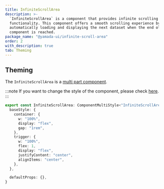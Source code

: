 ```yaml
---
title: InfiniteScrollArea
description: >-
  `InfiniteScrollArea` is a component that provides infinite scrolling
  functionality. This component offers a smooth scrolling experience by
  automatically loading and displaying the next dataset when the end of the
  component is reached.
package_name: "@yamada-ui/infinite-scroll-area"
order: 2
with_description: true
tab: Theming
---
```


## Theming

The `InfiniteScrollArea` is a [multi part component](/styled-system/theming/component-styles#multi-part-components).

:::note
If you want to change the style of the component, please check [here](/styled-system/theming/customize-theme#changing-the-style-of-components).
:::

```ts
export const InfiniteScrollArea: ComponentMultiStyle<"InfiniteScrollArea"> = {
  baseStyle: {
    container: {
      w: "100%",
      display: "flex",
      gap: "1rem",
    },
    trigger: {
      w: "100%",
      flex: 1,
      display: "flex",
      justifyContent: "center",
      alignItems: "center",
    },
  },

  defaultProps: {},
}
```
